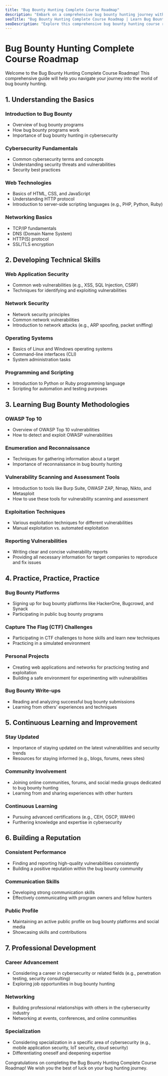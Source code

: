```yaml
---
title: "Bug Bounty Hunting Complete Course Roadmap"
description: "Embark on a comprehensive bug bounty hunting journey with this complete course roadmap. Learn the basics, develop technical skills, master bug bounty methodologies, and build a reputation in the cybersecurity community."
seoTitle: "Bug Bounty Hunting Complete Course Roadmap | Learn Bug Bounty"
seoDescription: "Explore this comprehensive bug bounty hunting course roadmap, covering the basics, technical skills development, bug bounty methodologies, and professional development. Start your bug hunting journey today!"
---
```


# Bug Bounty Hunting Complete Course Roadmap

Welcome to the Bug Bounty Hunting Complete Course Roadmap! This comprehensive guide will help you navigate your journey into the world of bug bounty hunting.

## 1. Understanding the Basics

### Introduction to Bug Bounty
- Overview of bug bounty programs
- How bug bounty programs work
- Importance of bug bounty hunting in cybersecurity

### Cybersecurity Fundamentals
- Common cybersecurity terms and concepts
- Understanding security threats and vulnerabilities
- Security best practices

### Web Technologies
- Basics of HTML, CSS, and JavaScript
- Understanding HTTP protocol
- Introduction to server-side scripting languages (e.g., PHP, Python, Ruby)

### Networking Basics
- TCP/IP fundamentals
- DNS (Domain Name System)
- HTTP(S) protocol
- SSL/TLS encryption

## 2. Developing Technical Skills

### Web Application Security
- Common web vulnerabilities (e.g., XSS, SQL Injection, CSRF)
- Techniques for identifying and exploiting vulnerabilities

### Network Security
- Network security principles
- Common network vulnerabilities
- Introduction to network attacks (e.g., ARP spoofing, packet sniffing)

### Operating Systems
- Basics of Linux and Windows operating systems
- Command-line interfaces (CLI)
- System administration tasks

### Programming and Scripting
- Introduction to Python or Ruby programming language
- Scripting for automation and testing purposes

## 3. Learning Bug Bounty Methodologies

### OWASP Top 10
- Overview of OWASP Top 10 vulnerabilities
- How to detect and exploit OWASP vulnerabilities

### Enumeration and Reconnaissance
- Techniques for gathering information about a target
- Importance of reconnaissance in bug bounty hunting

### Vulnerability Scanning and Assessment Tools
- Introduction to tools like Burp Suite, OWASP ZAP, Nmap, Nikto, and Metasploit
- How to use these tools for vulnerability scanning and assessment

### Exploitation Techniques
- Various exploitation techniques for different vulnerabilities
- Manual exploitation vs. automated exploitation

### Reporting Vulnerabilities
- Writing clear and concise vulnerability reports
- Providing all necessary information for target companies to reproduce and fix issues

## 4. Practice, Practice, Practice

### Bug Bounty Platforms
- Signing up for bug bounty platforms like HackerOne, Bugcrowd, and Synack
- Participating in public bug bounty programs

### Capture The Flag (CTF) Challenges
- Participating in CTF challenges to hone skills and learn new techniques
- Practicing in a simulated environment

### Personal Projects
- Creating web applications and networks for practicing testing and exploitation
- Building a safe environment for experimenting with vulnerabilities

### Bug Bounty Write-ups
- Reading and analyzing successful bug bounty submissions
- Learning from others' experiences and techniques

## 5. Continuous Learning and Improvement

### Stay Updated
- Importance of staying updated on the latest vulnerabilities and security trends
- Resources for staying informed (e.g., blogs, forums, news sites)

### Community Involvement
- Joining online communities, forums, and social media groups dedicated to bug bounty hunting
- Learning from and sharing experiences with other hunters

### Continuous Learning
- Pursuing advanced certifications (e.g., CEH, OSCP, WAHH)
- Furthering knowledge and expertise in cybersecurity

## 6. Building a Reputation

### Consistent Performance
- Finding and reporting high-quality vulnerabilities consistently
- Building a positive reputation within the bug bounty community

### Communication Skills
- Developing strong communication skills
- Effectively communicating with program owners and fellow hunters

### Public Profile
- Maintaining an active public profile on bug bounty platforms and social media
- Showcasing skills and contributions

## 7. Professional Development

### Career Advancement
- Considering a career in cybersecurity or related fields (e.g., penetration testing, security consulting)
- Exploring job opportunities in bug bounty hunting

### Networking
- Building professional relationships with others in the cybersecurity industry
- Networking at events, conferences, and online communities

### Specialization
- Considering specialization in a specific area of cybersecurity (e.g., mobile application security, IoT security, cloud security)
- Differentiating oneself and deepening expertise

Congratulations on completing the Bug Bounty Hunting Complete Course Roadmap! We wish you the best of luck on your bug hunting journey.
